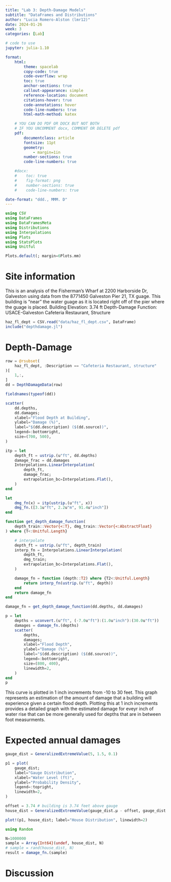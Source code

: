 ```yaml
---
title: "Lab 3: Depth-Damage Models"
subtitle: "DataFrames and Distributions"
author: "Lucia Romero-Alston (lmr12)"
date: 2024-01-26
week: 3
categories: [Lab]

# code to use
jupyter: julia-1.10

format: 
    html:
        theme: spacelab
        copy-code: true
        code-overflow: wrap
        toc: true
        anchor-sections: true
        callout-appearance: simple
        reference-location: document
        citations-hover: true
        code-annotations: hover
        code-line-numbers: true
        html-math-method: katex

    # YOU CAN DO PDF OR DOCX BUT NOT BOTH
    # IF YOU UNCOMMENT docx, COMMENT OR DELETE pdf
    pdf:
        documentclass: article
        fontsize: 11pt
        geometry:
            - margin=1in  
        number-sections: true
        code-line-numbers: true

    #docx: 
    #    toc: true
    #    fig-format: png
    #    number-sections: true
    #    code-line-numbers: true

date-format: "ddd., MMM. D"
---
```



```julia
using CSV
using DataFrames
using DataFramesMeta
using Distributions
using Interpolations
using Plots
using StatsPlots
using Unitful

Plots.default(; margin=6Plots.mm)
```

# Site information

This is an analysis of the Fisherman's Wharf at 2200 Harborside Dr, Galveston using data from the 8771450 Galveston Pier 21, TX guage. This building is "near" the water guage as it is located right off of the pier where the guage is placed.
Building Elevation: 3.74 ft
Depth-Damage Function: USACE-Galveston Cafeteria Restaurant, Structure

```julia
haz_fl_dept = CSV.read("data/haz_fl_dept.csv", DataFrame)
include("depthdamage.jl")
```

# Depth-Damage

```julia
row = @rsubset(
    haz_fl_dept, :Description == "Cafeteria Restaurant, structure"
)[
    1,:,
]
dd = DepthDamageData(row)
```

```julia
fieldnames(typeof(dd))
```

```julia
scatter(
    dd.depths,
    dd.damages;
    xlabel="Flood Depth at Building",
    ylabel="Damage (%)",
    label="$(dd.description) ($(dd.source))",
    legend=:bottomright,
    size=(700, 500),
)
```

```julia
itp = let
    depth_ft = ustrip.(u"ft", dd.depths)
    damage_frac = dd.damages
    Interpolations.LinearInterpolation(
        depth_ft,
        damage_frac;
        extrapolation_bc=Interpolations.Flat(),
    )
end
```

```julia
let
    dmg_fn(x) = itp(ustrip.(u"ft", x))
    dmg_fn.([3.1u"ft", 2.2u"m", 91.4u"inch"])
end
```

```julia
function get_depth_damage_function(
    depth_train::Vector{<:T}, dmg_train::Vector{<:AbstractFloat}
) where {T<:Unitful.Length}

    # interpolate
    depth_ft = ustrip.(u"ft", depth_train)
    interp_fn = Interpolations.LinearInterpolation(
        depth_ft,
        dmg_train;
        extrapolation_bc=Interpolations.Flat(),
    )

    damage_fn = function (depth::T2) where {T2<:Unitful.Length}
        return interp_fn(ustrip.(u"ft", depth))
    end
    return damage_fn
end
```

```julia
damage_fn = get_depth_damage_function(dd.depths, dd.damages)
```

```julia
p = let
    depths = uconvert.(u"ft", (-7.0u"ft"):(1.0u"inch"):(30.0u"ft"))
    damages = damage_fn.(depths)
    scatter(
        depths,
        damages;
        xlabel="Flood Depth",
        ylabel="Damage (%)",
        label="$(dd.description) ($(dd.source))",
        legend=:bottomright,
        size=(800, 400),
        linewidth=2,
    )
end
p
```

This curve is plotted in 1 inch increments from -10 to 30 feet. This graph represents an estimation of the amount of damage that a building will experience given a certain flood depth. Plotting this at 1 inch increments provides a detailed graph with the estimated damage for eveyr inch of water rise that can be more generally used for depths that are in between foot measurments.

# Expected annual damages

```julia
gauge_dist = GeneralizedExtremeValue(5, 1.5, 0.1)
```

```julia
p1 = plot(
    gauge_dist;
    label="Gauge Distribution",
    xlabel="Water Level (ft)",
    ylabel="Probability Density",
    legend=:topright,
    linewidth=2,
)
```

```julia
offset = 3.74 # building is 3.74 feet above gauge
house_dist = GeneralizedExtremeValue(gauge_dist.μ - offset, gauge_dist.σ, gauge_dist.ξ)
```

```julia
plot!(p1, house_dist; label="House Distribution", linewidth=2)
```

```julia
using Random
```

```julia
N=1000000
sample = Array{Int64}(undef, house_dist, N)
# sample = rand(house_dist, N)
result = damage_fn.(sample)
```

# Discussion